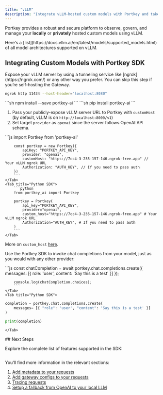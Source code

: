 ```yaml
---
title: "vLLM"
description: "Integrate vLLM-hosted custom models with Portkey and take them to production"
---
```


Portkey provides a robust and secure platform to observe, govern, and manage your **locally** or **privately** hosted custom models using vLLM.

<Info>
Here's a [list](https://docs.vllm.ai/en/latest/models/supported_models.html) of all model architectures supported on vLLM.
</Info>

## Integrating Custom Models with Portkey SDK
<Steps>
<Step title="Expose your vLLM Server">
Expose your vLLM server by using a tunneling service like [ngrok](https://ngrok.com/) or any other way you prefer. You can skip this step if you’re self-hosting the Gateway.

```sh
ngrok http 11434 --host-header="localhost:8080"
```
</Step>

<Step title="Install the Portkey SDK">

<Tabs>
    <Tab title="NodeJS">
        ```sh
        npm install --save portkey-ai
        ```
    </Tab>
    <Tab title="Python">
        ```sh
        pip install portkey-ai
        ```
    </Tab>
</Tabs>

</Step>
<Step title="Initialize Portkey with vLLM custom URL">

1. Pass your publicly-expose vLLM server URL to Portkey with `customHost` (by default, vLLM is on `http://localhost:8000/v1`)
2. Set target `provider` as `openai` since the server follows OpenAI API schema.

<Tabs>
    <Tab title="NodeJS SDK">
        ```js
        import Portkey from 'portkey-ai'

        const portkey = new Portkey({
            apiKey: "PORTKEY_API_KEY",
            provider: "openai",
            customHost: "https://7cc4-3-235-157-146.ngrok-free.app" // Your vLLM ngrok URL
            Authorization: "AUTH_KEY", // If you need to pass auth
        })
        ```
    </Tab>
    <Tab title="Python SDK">
        ```python
        from portkey_ai import Portkey

        portkey = Portkey(
            api_key="PORTKEY_API_KEY",
            provider="openai",
            custom_host="https://7cc4-3-235-157-146.ngrok-free.app" # Your vLLM ngrok URL
            Authorization="AUTH_KEY", # If you need to pass auth
        )
        ```
    </Tab>

  </Tabs>

More on `custom_host` [here](/product/ai-gateway/universal-api#integrating-local-or-private-models).
</Step>
<Step title="Invoke Chat Completions">

Use the Portkey SDK to invoke chat completions from your model, just as you would with any other provider:

<Tabs>
    <Tab title="NodeJS SDK">
        ```js
        const chatCompletion = await portkey.chat.completions.create({
            messages: [{ role: 'user', content: 'Say this is a test' }]
        });

        console.log(chatCompletion.choices);
        ```
    </Tab>
    <Tab title="Python SDK">
```python
completion = portkey.chat.completions.create(
    messages= [{ "role": 'user', "content": 'Say this is a test' }]
)

print(completion)
```
    </Tab>
  </Tabs>
</Step>
</Steps>
## Next Steps

Explore the complete list of features supported in the SDK:

<Card title="SDK" href="/api-reference/portkey-sdk-client"></Card>
---

You'll find more information in the relevant sections:

1. [Add metadata to your requests](/product/observability/metadata)
2. [Add gateway configs to your requests](/product/ai-gateway/universal-api#ollama-in-configs)
3. [Tracing requests](/product/observability/traces)
4. [Setup a fallback from OpenAI to your local LLM](/product/ai-gateway/fallbacks)
